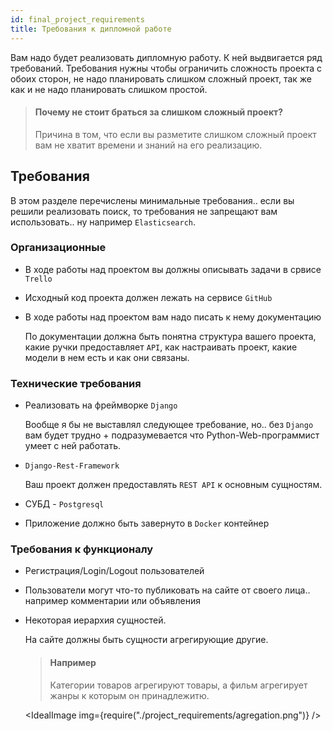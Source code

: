 ```yaml
---
id: final_project_requirements
title: Требования к дипломной работе
---
```



Вам надо будет реализовать дипломную работу. К ней выдвигается ряд требований. Требования нужны чтобы ограничить сложность проекта с обоих сторон, не надо планировать слишком сложный проект, так же как и не надо планировать слишком простой.

> #### Почему не стоит браться за слишком сложный проект?
>
> Причина в том, что если вы разметите слишком сложный проект вам не хватит времени и знаний на его реализацию.

## Требования

В этом разделе перечислены минимальные требования.. если вы решили реализовать поиск, то требования не запрещают вам использовать.. ну например `Elasticsearch`.

### Организационные

- В ходе работы над проектом вы должны описывать задачи в срвисе `Trello`
- Исходный код проекта должен лежать на сервисе `GitHub`
- В ходе работы над проектом вам надо писать к нему документацию

  По документации должна быть понятна структура вашего проекта, какие ручки предоставляет `API`, как настраивать проект, какие модели в нем есть и как они связаны.

### Технические требования

- Реализовать на фреймворке `Django`

  Вообще я бы не выставлял следующее требование, но.. без `Django` вам будет трудно + подразумевается что Python-Web-программист умеет с ней работать.

- `Django-Rest-Framework`

  Ваш проект должен предоставлять `REST API` к основным сущностям.

- СУБД - `Postgresql`
- Приложение должно быть завернуто в `Docker` контейнер

### Требования к функционалу

- Регистрация/Login/Logout пользователей
- Пользователи могут что-то публиковать на сайте от своего лица.. например комментарии или объявления
- Некоторая иерархия сущностей.

  На сайте должны быть сущности агрегирующие другие.

  > #### Например
  >
  > Категории товаров агрегируют товары, а фильм агрегирует жанры к которым он принадлежитю.

  <IdealImage img={require("./project_requirements/agregation.png")} />
